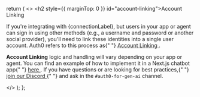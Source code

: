   return (
    <>
      <h2 style={{ marginTop: 0 }} id="account-linking">Account Linking</h2>
      <p>
        If you're integrating with {connectionLabel}, but users in your app or
        agent can sign in using other methods (e.g., a username and password or
        another social provider), you'll need to link these identities into a
        single user account. Auth0 refers to this process as{" "}
        <a
          href="https://auth0.com/docs/manage-users/user-accounts/user-account-linking"
          target="_blank"
          rel="noopener noreferrer"
        >
          Account Linking
        </a>.
      </p>
      <p>
        <strong>Account Linking</strong> logic and handling will vary depending
        on your app or agent. You can find an example of how to implement it in
        a Next.js chatbot app{" "}
        <a
          href="https://github.com/auth0-lab/market0/blob/main/app/api/auth/%5Bauth0%5D/route.ts#L43"
          target="_blank"
          rel="noopener noreferrer"
        >
          here
        </a>
        . If you have questions or are looking for best practices,{" "}
        <a
          href="http://discord.gg/XbQpZSF2Ys"
          target="_blank"
          rel="noopener noreferrer"
        >
          join our Discord
        </a>{" "}
        and ask in the <code>#auth0-for-gen-ai</code> channel.
      </p>
    </>
  );
};
